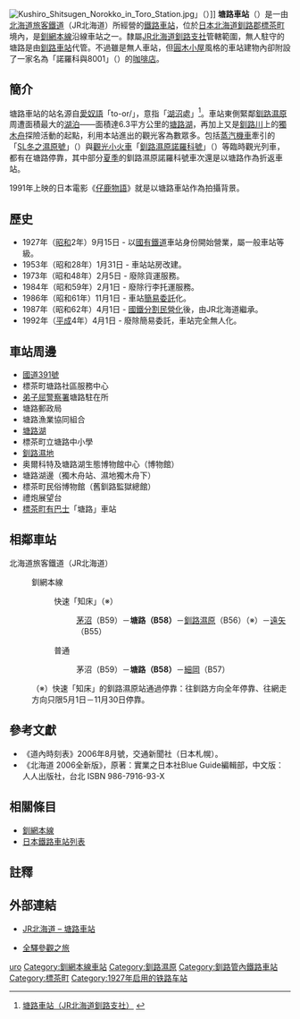 {{noteTA
|T=zh-tw:塘路車站;zh-hk:塘路站;zh-cn:塘路站;
|1=zh-tw:塘路車站;zh-hk:塘路站;zh-cn:塘路站;
}}
{{日本車站資訊
|公司色 = #2cb431
|文字色 = 
|站名 = 塘路車站
|圖片 =JRH Toro Station.jpg
|pxl = 
|圖片說明 = 塘路車站的木造站房
|日文原名 = 塘路
|平假名 =とうろ
|羅馬拼音 =Tōro
|副站名 = 
|所屬公司 = [[File:JR_logo_(hokkaido).svg|23px]][[北海道旅客鐵道|北海道旅客鐵道]]（JR北海道）
|電報略號 =トロ
|車站編號 = {{車站編號c|hotpink|B58}}
|所在地 = [[北海道|北海道]][[川上郡|川上郡]][[標茶町|標茶町]]<br>字塘路4番地之11
|車站構造 = [[地面車站|地面車站]]
|月台配置 = 2面2線
|所屬路線 = {{Color|#ef59a1|■}}[[釧網本線|釧網本線]]
|前一站 =B59 [[茅沼車站|茅沼]]
|前一站距離 = 7.0
|後一站距離 = 7.2
|後一站 = [[細岡車站|細岡]] B57
|距離 = 141.9
|起點站 = [[網走車站|網走]]
|啟用年月日 = 1927年（[[昭和|昭和]]2年）9月15日
|廢站年月日 = 
|上下車人次 =
|統計年度 =
|轉車 = 
|備註 = 無人車站
}}
[[File:Kushiro_Shitsugen_Norokko_in_Toro_Station.jpg|thumb]]」（{{lang|ja|くしろ湿原ノロッコ号}}）]]
'''塘路車站'''（{{jpn|j=塘路駅|hg=とうろえき|rm=Tōro eki|f=y}}）是一由[[北海道旅客鐵道|北海道旅客鐵道]]（JR北海道）所經營的[[鐵路車站|鐵路車站]]，位於[[日本|日本]][[北海道|北海道]][[釧路郡|釧路郡]][[標茶町|標茶町]]境內，是[[釧網本線|釧網本線]]沿線車站之一。隸屬[[北海道旅客鐵道釧路支社|JR北海道釧路支社]]管轄範圍，無人駐守的塘路是由[[釧路車站|釧路車站]]代管。不過雖是無人車站，但[[圓木屋|圓木小屋]]風格的車站建物內卻附設了一家名為「諾羅科與8001」（{{lang|ja|ノロッコ＆8001}}）的[[咖啡店|咖啡店]]。

==簡介==

塘路車站的站名源自[[愛奴語|愛奴語]]「to-or/{{lang|ja|ト・オロ}}」，意指「[[湖沼|湖沼]]處」<ref>[http://www.jrkushiro.jp/eki/senmou/toro.html 塘路車站（JR北海道釧路支社）] {{webarchive|url=https://web.archive.org/web/20110819090958/http://www.jrkushiro.jp/eki/senmou/toro.html |date=2011-08-19 }}</ref>。車站東側緊鄰[[釧路濕原|釧路濕原]]周遭面積最大的[[湖泊|湖泊]]——面積達6.3平方公里的[[塘路湖|塘路湖]]，再加上又是[[釧路川|釧路川]]上的[[獨木舟|獨木舟]]探險活動的起點，利用本站進出的觀光客為數眾多。包括[[蒸汽機車|蒸汽機車]]牽引的「[[SL冬之濕原號|SL冬之濕原號]]」（{{lang|ja|SL冬の湿原号}}）與[[觀光小火車|觀光小火車]]「[[釧路濕原諾羅科號|釧路濕原諾羅科號]]」（{{lang|ja|くしろ湿原ノロッコ号}}）等臨時觀光列車，都有在塘路停靠，其中部分[[夏季|夏季]]的釧路濕原諾羅科號車次還是以塘路作為折返車站。

1991年上映的日本電影《[[仔鹿物語|仔鹿物語]]》就是以塘路車站作為拍攝背景。

== 歷史 ==
* 1927年（[[昭和|昭和]]2年）9月15日 - 以[[日本國有鐵道|國有鐵道]]車站身份開始營業，屬一般車站等級。
* 1953年（昭和28年）1月31日 - 車站站房改建。
* 1973年（昭和48年）2月5日 - 廢除貨運服務。
* 1984年（昭和59年）2月1日 - 廢除行李托運服務。
* 1986年（昭和61年）11月1日 - 車站[[簡易委託車站|簡易委託]]化。
* 1987年（昭和62年）4月1日 - [[國鐵分割民營化|國鐵分割民營化]]後，由JR北海道繼承。
* 1992年（[[平成|平成]]4年）4月1日 - 廢除簡易委託，車站完全無人化。

== 車站周邊 ==
* [[國道391號|國道391號]]
* 標茶町塘路社區服務中心
* [[弟子屈警察署|弟子屈警察署]]塘路駐在所
* 塘路郵政局
* 塘路漁業協同組合
* [[塘路湖|塘路湖]]
* 標茶町立塘路中小學
* [[釧路濕地|釧路濕地]]
* 奥爾科特及塘路湖生態博物館中心（博物館）
* 塘路湖邊（獨木舟站、濕地獨木舟下）
* 標茶町民俗博物館（舊釧路監獄總館）
* 禮炮展望台
* [[標茶町有巴士|標茶町有巴士]]「塘路」車站

== 相鄰車站 ==
; 北海道旅客鐵道（JR北海道）
: {{color|#ef59a1|■}}釧網本線
:: 快速「知床」（※）
::: [[茅沼站|茅沼]]（B59）－'''塘路（B58）'''－[[釧路濕原站|釧路濕原]]（B56）（※）－[[遠矢站|遠矢]]（B55）
:: 普通
::: 茅沼（B59）－'''塘路（B58）'''－[[細岡站|細岡]]（B57）
:（※）快速「知床」的釧路濕原站通過停靠：往釧路方向全年停靠、往網走方向只限5月1日－11月30日停靠。

==參考文獻==
* 《道內時刻表》2006年8月號，交通新聞社（日本札幌）。
*《北海道 2006全新版》，原著：實業之日本社Blue Guide編輯部，中文版：人人出版社，台北 ISBN 986-7916-93-X

== 相關條目 ==
* [[釧網本線|釧網本線]]
* [[日本鐵路車站列表|日本鐵路車站列表]]

==註釋==
<references/>

==外部連結==
* {{ja}}[http://www.jrhokkaido.co.jp/network/station/station.html#4568 JR北海道 – 塘路車站] {{Wayback|url=http://www.jrhokkaido.co.jp/network/station/station.html#4568 |date=20190202042725 }}
* {{ja}}[http://www.tsuchibuta.com/jr-hokkaido/senmouline/05touro/05touro.htm 全驛參觀之旅] {{Wayback|url=http://www.tsuchibuta.com/jr-hokkaido/senmouline/05touro/05touro.htm |date=20190812051711 }}

{{釧網本線}}
{{DEFAULTSORT:Toro}}
{{commonscat|Tōro_Station}}
[[Category:日本鐵路車站_To|uro]]
[[Category:釧網本線車站|Category:釧網本線車站]]
[[Category:釧路濕原|Category:釧路濕原]]
[[Category:釧路管內鐵路車站|Category:釧路管內鐵路車站]]
[[Category:標茶町|Category:標茶町]]
[[Category:1927年启用的铁路车站|Category:1927年启用的铁路车站]]